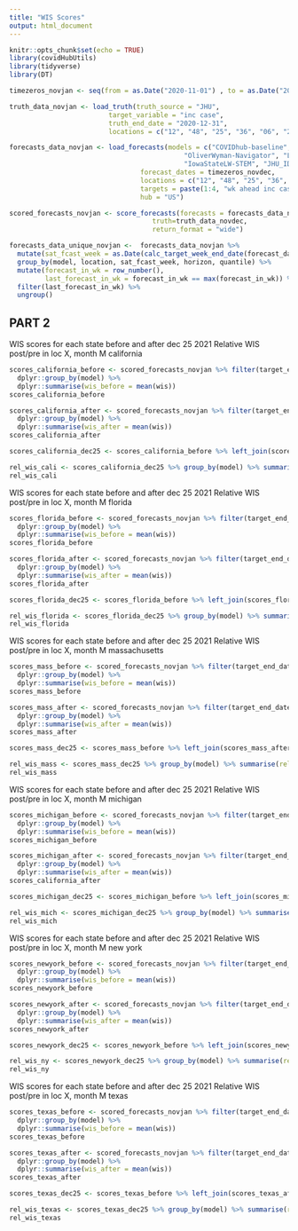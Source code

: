 ```yaml
---
title: "WIS Scores"
output: html_document
---
```


```r
knitr::opts_chunk$set(echo = TRUE)
library(covidHubUtils)
library(tidyverse)
library(DT)
```

```r
timezeros_novjan <- seq(from = as.Date("2020-11-01") , to = as.Date("2021-2-01"), by="days") 

truth_data_novjan <- load_truth(truth_source = "JHU", 
                         target_variable = "inc case",
                         truth_end_date = "2020-12-31", 
                         locations = c("12", "48", "25", "36", "06", "26"))

forecasts_data_novjan <- load_forecasts(models = c("COVIDhub-baseline", "CU-select", 
                                            "OliverWyman-Navigator", "LANL-GrowthRate",
                                            "IowaStateLW-STEM", "JHU_IDD-CovidSP", "UVA-Ensemble", "JHUAPL-Bucky"), 
                                 forecast_dates = timezeros_novdec,
                                 locations = c("12", "48", "25", "36", "06", "26"), 
                                 targets = paste(1:4, "wk ahead inc case"), 
                                 hub = "US")

scored_forecasts_novjan <- score_forecasts(forecasts = forecasts_data_novdec, 
                                    truth=truth_data_novdec, 
                                    return_format = "wide")

forecasts_data_unique_novjan <-  forecasts_data_novjan %>%
  mutate(sat_fcast_week = as.Date(calc_target_week_end_date(forecast_date, horizon = 0))) %>%
  group_by(model, location, sat_fcast_week, horizon, quantile) %>%
  mutate(forecast_in_wk = row_number(), 
         last_forecast_in_wk = forecast_in_wk == max(forecast_in_wk)) %>% 
  filter(last_forecast_in_wk) %>%
  ungroup()
```


## PART 2
WIS scores for each state before and after dec 25 2021
Relative WIS post/pre in loc X, month M
california
```r
scores_california_before <- scored_forecasts_novjan %>% filter(target_end_date <= "2020-12-25" & location == "06") %>% 
  dplyr::group_by(model) %>% 
  dplyr::summarise(wis_before = mean(wis)) 
scores_california_before

scores_california_after <- scored_forecasts_novjan %>% filter(target_end_date > "2020-12-25" & location == "06") %>% 
  dplyr::group_by(model) %>% 
  dplyr::summarise(wis_after = mean(wis)) 
scores_california_after

scores_california_dec25 <- scores_california_before %>% left_join(scores_california_after, by = "model")

rel_wis_cali <- scores_california_dec25 %>% group_by(model) %>% summarise(rel_wis = wis_after/wis_before)
rel_wis_cali
```


WIS scores for each state before and after dec 25 2021
Relative WIS post/pre in loc X, month M
florida
```r
scores_florida_before <- scored_forecasts_novjan %>% filter(target_end_date <= "2020-12-25" & location == "12") %>% 
  dplyr::group_by(model) %>% 
  dplyr::summarise(wis_before = mean(wis)) 
scores_florida_before

scores_florida_after <- scored_forecasts_novjan %>% filter(target_end_date > "2020-12-25" & location == "12") %>% 
  dplyr::group_by(model) %>% 
  dplyr::summarise(wis_after = mean(wis)) 
scores_florida_after

scores_florida_dec25 <- scores_florida_before %>% left_join(scores_florida_after, by = "model")

rel_wis_florida <- scores_florida_dec25 %>% group_by(model) %>% summarise(rel_wis = wis_after/wis_before)
rel_wis_florida
```

WIS scores for each state before and after dec 25 2021
Relative WIS post/pre in loc X, month M
massachusetts
```r
scores_mass_before <- scored_forecasts_novjan %>% filter(target_end_date <= "2020-12-25" & location == "25") %>% 
  dplyr::group_by(model) %>% 
  dplyr::summarise(wis_before = mean(wis)) 
scores_mass_before

scores_mass_after <- scored_forecasts_novjan %>% filter(target_end_date > "2020-12-25" & location == "25") %>% 
  dplyr::group_by(model) %>% 
  dplyr::summarise(wis_after = mean(wis)) 
scores_mass_after

scores_mass_dec25 <- scores_mass_before %>% left_join(scores_mass_after, by = "model")

rel_wis_mass <- scores_mass_dec25 %>% group_by(model) %>% summarise(rel_wis = wis_after/wis_before)
rel_wis_mass
```

WIS scores for each state before and after dec 25 2021
Relative WIS post/pre in loc X, month M
michigan
```r
scores_michigan_before <- scored_forecasts_novjan %>% filter(target_end_date <= "2020-12-25" & location == "26") %>% 
  dplyr::group_by(model) %>% 
  dplyr::summarise(wis_before = mean(wis)) 
scores_michigan_before

scores_michigan_after <- scored_forecasts_novjan %>% filter(target_end_date > "2020-12-25" & location == "26") %>% 
  dplyr::group_by(model) %>% 
  dplyr::summarise(wis_after = mean(wis)) 
scores_california_after

scores_michigan_dec25 <- scores_michigan_before %>% left_join(scores_michigan_after, by = "model")

rel_wis_mich <- scores_michigan_dec25 %>% group_by(model) %>% summarise(rel_wis = wis_after/wis_before)
rel_wis_mich
```

WIS scores for each state before and after dec 25 2021
Relative WIS post/pre in loc X, month M
new york
```r
scores_newyork_before <- scored_forecasts_novjan %>% filter(target_end_date <= "2020-12-25" & location == "36") %>% 
  dplyr::group_by(model) %>% 
  dplyr::summarise(wis_before = mean(wis)) 
scores_newyork_before

scores_newyork_after <- scored_forecasts_novjan %>% filter(target_end_date > "2020-12-25" & location == "36") %>% 
  dplyr::group_by(model) %>% 
  dplyr::summarise(wis_after = mean(wis)) 
scores_newyork_after

scores_newyork_dec25 <- scores_newyork_before %>% left_join(scores_newyork_after, by = "model")

rel_wis_ny <- scores_newyork_dec25 %>% group_by(model) %>% summarise(rel_wis = wis_after/wis_before)
rel_wis_ny
```

WIS scores for each state before and after dec 25 2021
Relative WIS post/pre in loc X, month M
texas
```r
scores_texas_before <- scored_forecasts_novjan %>% filter(target_end_date <= "2020-12-25" & location == "48") %>% 
  dplyr::group_by(model) %>% 
  dplyr::summarise(wis_before = mean(wis)) 
scores_texas_before

scores_texas_after <- scored_forecasts_novjan %>% filter(target_end_date > "2020-12-25" & location == "48") %>% 
  dplyr::group_by(model) %>% 
  dplyr::summarise(wis_after = mean(wis)) 
scores_texas_after

scores_texas_dec25 <- scores_texas_before %>% left_join(scores_texas_after, by = "model")

rel_wis_texas <- scores_texas_dec25 %>% group_by(model) %>% summarise(rel_wis = wis_after/wis_before)
rel_wis_texas
```


